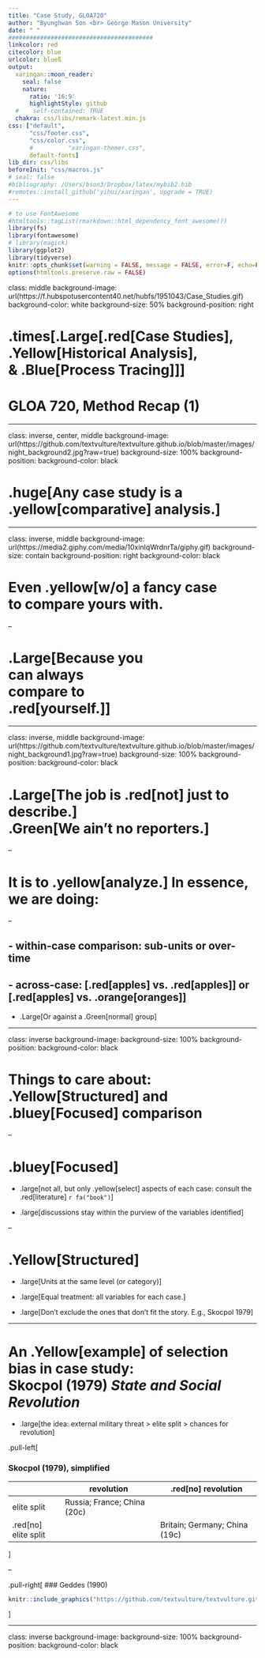 ```yaml
---
title: "Case Study, GLOA720"
author: "Byunghwan Son <br> George Mason University"
date: " "
#########################################
linkcolor: red
citecolor: blue
urlcolor: blueß
output: 
  xaringan::moon_reader:
    seal: false
    nature:
      ratio: '16:9'
      highlightStyle: github
  #    self-contained: TRUE
  chakra: css/libs/remark-latest.min.js
css: ["default", 
      "css/footer.css", 
      "css/color.css", 
      #          "xaringan-themer.css",
      default-fonts]
lib_dir: css/libs
beforeInit: "css/macros.js"
# seal: false  
#bibliography: /Users/bson3/Dropbox/latex/mybib2.bib
#remotes::install_github('yihui/xaringan', upgrade = TRUE)
---
```


```r
# to use FontAwesome
#htmltools::tagList(rmarkdown::html_dependency_font_awesome())
library(fs)
library(fontawesome)
# library(magick)  
library(ggplot2)
library(tidyverse)
knitr::opts_chunk$set(warning = FALSE, message = FALSE, error=F, echo=F)
options(htmltools.preserve.raw = FALSE)

```

class: middle
background-image: url(https://f.hubspotusercontent40.net/hubfs/1951043/Case_Studies.gif)
background-color: white
background-size: 50%
background-position: right

# .times[.Large[.red[Case Studies], <br> .Yellow[Historical Analysis], <br> & .Blue[Process Tracing]]]

# GLOA 720, Method Recap (1)

---

class: inverse, center, middle
background-image: url(https://github.com/textvulture/textvulture.github.io/blob/master/images/night_background2.jpg?raw=true)
background-size: 100%
background-position:
background-color: black

# .huge[**Any case study is a .yellow[comparative] analysis.**]

---

class: inverse, middle
background-image: url(https://media2.giphy.com/media/10xinIqWrdnrTa/giphy.gif)
background-size: contain
background-position: right
background-color: black

# Even .yellow[w/o] a fancy case <br> to compare yours with.

--

# .Large[Because you <br> can always <br> compare to <br>.red[yourself.]]

---

class: inverse, middle
background-image: url(https://github.com/textvulture/textvulture.github.io/blob/master/images/night_background1.jpg?raw=true)
background-size: 100%
background-position:
background-color: black

# .Large[The job is .red[not] just to describe.] <br> .Green[We ain't no reporters.]

--

# It is to .yellow[analyze.] In essence, we are doing:

--

## - within-case comparison: sub-units or over-time

## - across-case: [.red[apples] vs. .red[apples]] or [.red[apples] vs. .orange[oranges]] 

  - .Large[Or against a .Green[normal] group]

---

class: inverse
background-image:
background-size: 100%
background-position:
background-color: black

# Things to care about: .Yellow[**Structured**] and .bluey[**Focused**] comparison

--

# .bluey[**Focused**]

  - .large[not all, but only .yellow[select] aspects of each case: consult the .red[literature] `r fa("book")`]

  - .large[discussions stay within the purview of the variables identified]

--

# .Yellow[**Structured**] 

  - .large[Units at the same level (or category)]

  - .large[Equal treatment: all variables for each case.]

  - .large[Don't exclude the ones that don't fit the story. E.g., Skocpol 1979]


---

# An .Yellow[example] of selection bias in case study: <br> Skocpol (1979) *State and Social Revolution*

  - .large[the idea: external military threat > elite split > chances for revolution]

.pull-left[

### Skocpol (1979), simplified

|                | revolution                  | .red[no] revolution                 |
|----------------|-----------------------------|-------------------------------|
| elite split    | Russia; France; China (20c) |                               |
| .red[no] elite split |                             | Britain; Germany; China (19c) |


]

--

.pull-right[
### Geddes (1990)

```r
knitr::include_graphics("https://github.com/textvulture/textvulture.github.io/blob/master/images/Geddes1990.png?raw=true")
```

]


---


class: inverse
background-image:
background-size: 100%
background-position:
background-color: black